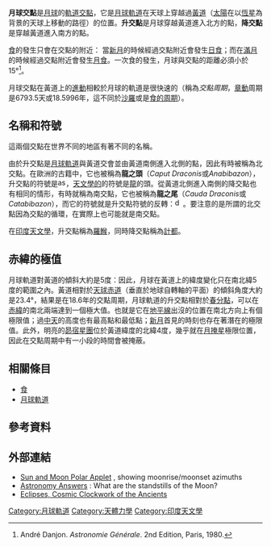 {{File|zh-hans=Lunar eclipse diagram-zh-hans.svg|zh-hant=Lunar eclipse diagram-zh-hant.svg|320px|thumb|月球交點是月球軌道在天球上的路徑與太陽的黃道在天球上路徑交會的點。}}

'''月球交點'''是[[月球|月球]]的[[軌道交點|軌道交點]]，它是[[行星軌道|月球軌道]]在天球上穿越過[[黃道|黃道]]（[[太陽|太陽]]在以[[恆星|恆星]]為背景的天球上移動的路徑）的位置。'''升交點'''是月球穿越黃道進入北方的點，'''降交點'''是穿越黃道進入南方的點。

[[食_(天文現象)|食]]的發生只會在交點的附近：
當[[新月|新月]]的時候經過交點附近會發生[[日食|日食]]；而在[[滿月|滿月]]的時候經過交點附近會發生[[月食|月食]]。一次食的發生，月球與交點的距離必須小於15°<ref> André Danjon. ''Astronomie Générale''. 2nd Edition, Paris, 1980. </ref>。

月球交點在黃道上的[[月球進動|進動]]相較於月球的軌道是很快速的（稱為''交點周期''，[[章動|章動]]周期是6793.5天或18.5996年，這不同於[[沙羅周期|沙羅]]或是[[食的周期|食的周期]]）。

== 名稱和符號 ==
這兩個交點在世界不同的地區有著不同的名稱。

由於升交點是[[月球軌道|月球軌道]]與黃道交會並由黃道南側進入北側的點，因此有時被稱為北交點。在歐洲的古籍中，它也被稱為'''龍之頭'''（''Caput Draconis''或''Anabibazon''）， 升交點的符號是[[Image:ascending_node_(fixed_width).svg|16px]]，[[天文學|天文學的]]的符號是[[龍_(神話)|龍]]的頭。從黃道北側進入南側的降交點也有相同的情形，有時就稱為南交點，它也被稱為'''龍之尾'''（''Cauda Draconis''或''Catabibazon''），而它的符號就是升交點符號的反轉：[[Image:descending_node_(fixed_width).svg|16px]]。要注意的是所謂的北交點因為交點的循環，在實際上也可能就是南交點。

在[[印度天文學|印度天文學]]，升交點稱為[[羅睺|羅睺]]，同時降交點稱為[[計都|計都]]。

== 赤緯的極值 ==
月球軌道對黃道的傾斜大約是5度：因此，月球在黃道上的緯度變化只在南北緯5度的範圍之內。黃道相對於[[天赤道|天球赤道]]（垂直於地球自轉軸的平面）的傾斜角度大約是23.4°，結果是在18.6年的交點周期，月球軌道的升交點相對於[[春分點|春分點]]，可以在[[赤緯|赤緯]]的南北兩端達到一個極大值。也就是它在[[地平線|地平線]]出沒的位置在南北方向上有個極限值；過[[中天_(天文學)|中天]]的高度也有最高點和最低點；[[新月|新月]]首見的時刻也存在著潛在的極限值。此外，明亮的[[昴宿星團|昴宿星團]]位於黃道緯度的北緯4度，幾乎就在[[掩星|月掩星]]極限位置，因此在交點周期中有一小段的時間會被掩蔽。

== 相關條目 ==
* [[食_(天文現象)|食]]
* [[月球軌道|月球軌道]]

== 參考資料 ==
{{reflist}}

== 外部連結 ==
* [http://www.jgiesen.de/sunmoonpolar/ Sun and Moon Polar Applet] {{Wayback|url=http://www.jgiesen.de/sunmoonpolar/ |date=20200803144946 }}, showing moonrise/moonset azimuths
* [http://www.astro.uu.nl/~strous/AA/en/antwoorden/hemel.html#v320 Astronomy Answers] {{Wayback|url=http://www.astro.uu.nl/~strous/AA/en/antwoorden/hemel.html#v320 |date=20110614150005 }}: What are the standstills of the Moon?
* [http://www.jqjacobs.net/astro/eclipse.html Eclipses, Cosmic Clockwork of the Ancients] {{Wayback|url=http://www.jqjacobs.net/astro/eclipse.html |date=20210208050641 }}
{{月球}}
{{DEFAULTSORT:Lunar Node}}

[[Category:月球軌道|Category:月球軌道]]
[[Category:天體力學|Category:天體力學]]
[[Category:印度天文學|Category:印度天文學]]